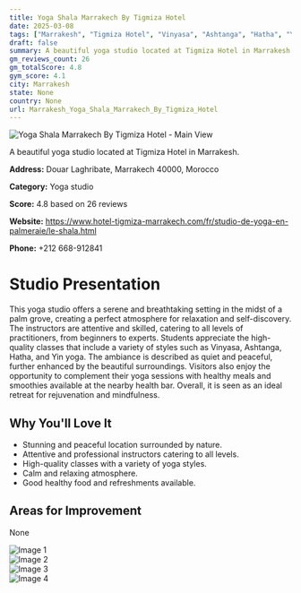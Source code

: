 ```yaml
---
title: Yoga Shala Marrakech By Tigmiza Hotel
date: 2025-03-08
tags: ["Marrakesh", "Tigmiza Hotel", "Vinyasa", "Ashtanga", "Hatha", "Yin", "serene atmosphere", "professional instructors", "Marrakesh"]  
draft: false
summary: A beautiful yoga studio located at Tigmiza Hotel in Marrakesh.
gm_reviews_count: 26
gm_totalScore: 4.8
gym_score: 4.1
city: Marrakesh
state: None
country: None
url: Marrakesh_Yoga_Shala_Marrakech_By_Tigmiza_Hotel
---
```


<div className="aspect-[16/9] relative my-8">
  <img 
    src="https://lh5.googleusercontent.com/p/AF1QipP_XitCoguUK1c7sTeRleOU__PKc4WDca6Ha_38=w1920-h1080-k-no"
    alt="Yoga Shala Marrakech By Tigmiza Hotel - Main View"
    className="object-cover absolute inset-0 w-full h-full rounded-lg"
  />
</div>

A beautiful yoga studio located at Tigmiza Hotel in Marrakesh.

**Address:** Douar Laghribate, Marrakech 40000, Morocco

**Category:** Yoga studio

**Score:** 4.8 based on 26 reviews

**Website:** https://www.hotel-tigmiza-marrakech.com/fr/studio-de-yoga-en-palmeraie/le-shala.html

**Phone:** +212 668-912841

# Studio Presentation

This yoga studio offers a serene and breathtaking setting in the midst of a palm grove, creating a perfect atmosphere for relaxation and self-discovery. The instructors are attentive and skilled, catering to all levels of practitioners, from beginners to experts. Students appreciate the high-quality classes that include a variety of styles such as Vinyasa, Ashtanga, Hatha, and Yin yoga. The ambiance is described as quiet and peaceful, further enhanced by the beautiful surroundings. Visitors also enjoy the opportunity to complement their yoga sessions with healthy meals and smoothies available at the nearby health bar. Overall, it is seen as an ideal retreat for rejuvenation and mindfulness.

## Why You'll Love It

- Stunning and peaceful location surrounded by nature.
- Attentive and professional instructors catering to all levels.
- High-quality classes with a variety of yoga styles.
- Calm and relaxing atmosphere.
- Good healthy food and refreshments available.

## Areas for Improvement

None

<div className="grid grid-cols-1 xl:grid-cols-2 gap-4 my-8">
<div className="aspect-[4/3] relative"><img src="https://lh5.googleusercontent.com/p/AF1QipMWT9oq9x_vW397ElFe-djny6FkTx787sVeSr3F=w1920-h1080-k-no" alt="Image 1" className="object-cover absolute inset-0 w-full h-full rounded-lg" /></div>
<div className="aspect-[4/3] relative"><img src="https://lh5.googleusercontent.com/p/AF1QipOlok6c2hrX9i7MUpYdeuI7MzEvuQSRXnnEhcGP=w1920-h1080-k-no" alt="Image 2" className="object-cover absolute inset-0 w-full h-full rounded-lg" /></div>
<div className="aspect-[4/3] relative"><img src="https://lh5.googleusercontent.com/p/AF1QipM5QUFTG5b9b8BE1oWSn3zBz2b9DhKfcM2caUcc=w1920-h1080-k-no" alt="Image 3" className="object-cover absolute inset-0 w-full h-full rounded-lg" /></div>
<div className="aspect-[4/3] relative"><img src="https://lh5.googleusercontent.com/p/AF1QipOjRAUQw4YIIcvLto5MQoqZleKWcs32rZ1p94jM=w1920-h1080-k-no" alt="Image 4" className="object-cover absolute inset-0 w-full h-full rounded-lg" /></div>
</div>